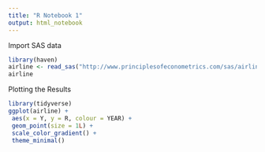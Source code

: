 ```yaml
---
title: "R Notebook 1"
output: html_notebook
---
```


Import SAS data

```r
library(haven)
airline <- read_sas("http://www.principlesofeconometrics.com/sas/airline.sas7bdat",     NULL)
airline
```

Plotting the Results

```r
library(tidyverse)
ggplot(airline) +
 aes(x = Y, y = R, colour = YEAR) +
 geom_point(size = 1L) +
 scale_color_gradient() +
 theme_minimal()
```

